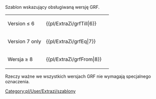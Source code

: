 <noinclude>{{pl/ExtraZi/inne strony|en = newgrf-specs.tt-wiki.net/wiki/Template:GrfFrom
|pl=Template:pl/ExtraZi/grfFrom
|language_page=<!--pl-->
}}<!--{{-}}--></noinclude><!--

--><includeonly>{{pl/ExtraZi/grf|≥{{{1}}}}}</includeonly><noinclude>
Szablon wskazujący obsługiwaną wersję GRF.

{|
|-
| Version ≤ 6 || <nowiki>{{pl/ExtraZi/grfTill|6}}</nowiki> || {{pl/ExtraZi/grfTill|6}}
|-
| Version 7 only || <nowiki>{{pl/ExtraZi/grfEq|7}}</nowiki> || {{pl/ExtraZi/grfEq|7}}
|-
| Wersja ≥ 8 || <nowiki>{{pl/ExtraZi/grfFrom|8}}</nowiki> || {{pl/ExtraZi/grfFrom|8}}
|}

Rzeczy ważne we wszystkich wersjach GRF nie wymagają specjalnego oznaczenia. [[Category:pl/User/Extrazi/szablony]]
</noinclude>
